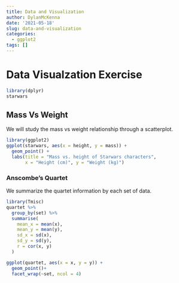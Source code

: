 ```yaml
---
title: Data and Visualization
author: DylanMcKenna
date: '2021-05-18'
slug: data-and-visualization
categories:
  - ggplot2
tags: []
---
```


# Data Visualzation Exercise
```r
library(dplyr)
starwars
```

## Mass Vs Weight
We will study the mass vs weight relationship through a scatterplot.
```r
library(ggplot2)
ggplot(starwars, aes(x = height, y = mass)) + 
  geom_point() +
  labs(title = "Mass vs. height of Starwars characters",
       x = "Height (cm)", y = "Weight (kg)")
```

### Anscombe's Quartet
We summarize the quartet information by each set of data.
```r
library(Tmisc)
quartet %>%
  group_by(set) %>%
  summarise(
    mean_x = mean(x),
    mean_y = mean(y),
    sd_x = sd(x),
    sd_y = sd(y),
    r = cor(x, y)
  )
```
```r
ggplot(quartet, aes(x = x, y = y)) +
  geom_point()+
  facet_wrap(~set, ncol = 4)
```


